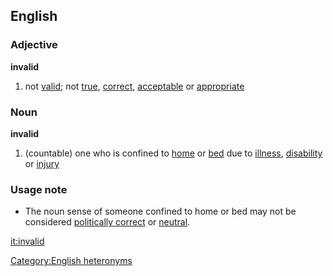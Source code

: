 ==English==
===Adjective===
'''invalid'''
#not [[valid]]; not [[true]], [[correct]], [[acceptable]] or [[appropriate]]

===Noun===
'''invalid'''
#(countable) one who is confined to [[home]] or [[bed]] due to [[illness]], [[disability]] or [[injury]]

===Usage note===
*The noun sense of someone confined to home or bed may not be considered [[politically correct]] or [[neutral]].

[[Category:English heteronyms]]

[[it:invalid]]